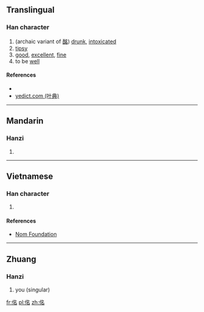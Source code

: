 ==Translingual==

===Han character===
{{Han char|rn=9|rad=人|as=06|sn=8|four=|canj=人弓戈口 (ONIR)|ids=⿰[[亻]][[名]]}}

# (archaic variant of [[酩]]) [[drunk]], [[intoxicated]]
# [[tipsy]]
# [[good]], [[excellent]], [[fine]]
# to be [[well]]

====References====
* {{Han ref|kx=0100.170|dkj=00556|dj=0212.120|hdz=10151.070|uh=4F72|ud=20338}}
*[http://yedict.com/htm/4F/4F72.htm yedict.com (叶典)]

----

==Mandarin==

===Hanzi===
{{cmn-hanzi|pin=[[míng]] ([[ming2]])|wg=ming<sup>2</sup>}}

# {{defn|lang=cmn|sort=人06}}

----

==Vietnamese==

===Han character===
{{vi-hantu|[[rành]]|rs=人06}}

# {{defn|lang=vi|sort=人06}}

====References====
*[http://nomfoundation.org/common/nom_details.php?codepoint=4f72 Nom Foundation]

----

==Zhuang==

===Hanzi===
{{head|za|Han characters|tr=[[mwngz]]}}

# you (singular)

[[fr:佲]]
[[pl:佲]]
[[zh:佲]]